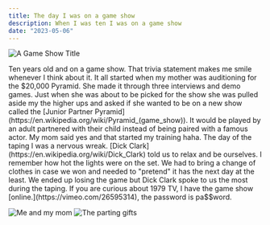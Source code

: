 ```yaml
---
title: The day I was on a game show
description: When I was ten I was on a game show
date: "2023-05-06"
---
```



<Image src="/Pyramid-title.jpg" alt="A Game Show Title" />

Ten years old and on a game show. That trivia statement makes me smile whenever I think about it. It all started when my mother was auditioning for the $20,000 Pyramid. She made it through three interviews and demo games. Just when she was about to be picked for the show she was pulled aside my the higher ups and asked if she wanted to be on a new show called the [Junior Partner Pyramid](https://en.wikipedia.org/wiki/Pyramid_(game_show)). It would be played by an adult partnered with their child instead of being paired with a famous actor. My mom said yes and that started my training haha.
The day of the taping I was a nervous wreak. [Dick Clark](https://en.wikipedia.org/wiki/Dick_Clark) told us to relax and be ourselves. I remember how hot the lights were on the set. We had to bring a change of clothes in case we won and needed to "pretend" it has the next day at the least. We ended up losing the game but Dick Clark spoke to us the most during the taping. If you are curious about 1979 TV, I have the game show [online.](https://vimeo.com/26595314), the password is pa$$word.

<Image src="/me-mom.jpg" alt="Me and my mom" />

<Image src="/contract.jpg" alt="The parting gifts" />
